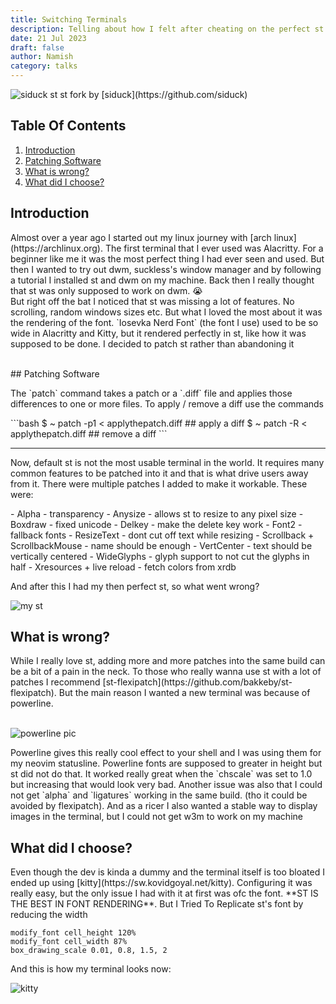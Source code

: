 ```yaml
---
title: Switching Terminals
description: Telling about how I felt after cheating on the perfect st for the not so perfect kitty terminal
date: 21 Jul 2023
draft: false
author: Namish 
category: talks
---
```


<img src="https://repository-images.githubusercontent.com/322606195/5cab4c00-a695-11eb-956c-63ee5ef1fee2" alt="siduck st"/>
st fork by [siduck](https://github.com/siduck) <br/>

## Table Of Contents
1. [Introduction](#introduction)
2. [Patching Software](#patching-software)
3. [What is wrong?](#what-is-wrong)
4. [What did I choose?](#what-did-i-choose)

## Introduction
<p>Almost over a year ago I started out my linux journey with [arch linux](https://archlinux.org). The first terminal that I ever used was Alacritty. For a beginner like me it was the most perfect thing I had ever seen and used. But then I wanted to try out dwm, suckless's window manager and by following a tutorial I installed st and dwm on my machine. Back then I really thought that st was only supposed to work on dwm. 😭<br/> But right off the bat I noticed that st was missing a lot of features. No scrolling, random windows sizes etc. But what I loved the most about it was the rendering of the font. `Iosevka Nerd Font` (the font I use) used to be so wide in Alacritty and Kitty, but it rendered perfectly in st, like how it was supposed to be done. I decided to patch st rather than abandoning it</p><br/>
## Patching Software 
<p>The `patch` command takes a patch or a `.diff` file and applies those differences to one or more files. To apply / remove a diff use the commands</p>
```bash
$ ~ patch -p1 < applythepatch.diff ## apply a diff
$ ~ patch -R < applythepatch.diff ## remove a diff
```
<hr/>
<p>Now, default st is not the most usable terminal in the world. It requires many common features to be patched into it and that is what drive users away from it. There were multiple patches I added to make it workable. These were:</p>
- Alpha - transparency
- Anysize - allows st to resize to any pixel size
- Boxdraw - fixed unicode
- Delkey - make the delete key work
- Font2 - fallback fonts
- ResizeText - dont cut off text while resizing
- Scrollback + ScrollbackMouse - name should be enough
- VertCenter - text should be vertically centered
- WideGlyphs - glyph support to not cut the glyphs in half
- Xresources + live reload - fetch colors from xrdb

<p>And after this I had my then perfect st, so what went wrong? </p>
<img src="/st.png" alt="my st" />

## What is wrong?
<p>While I really love st, adding more and more patches into the same build can be a bit of a pain in the neck. To those who really wanna use st with a lot of patches I recommend [st-flexipatch](https://github.com/bakkeby/st-flexipatch). But the main reason I wanted a new terminal was because of powerline.</p><br/>
<img src="https://miro.medium.com/v2/resize:fit:1358/1*GX2sf-adN0xNni6zNzPhng.png" alt="powerline pic"/><br/>
<p>Powerline gives this really cool effect to your shell and I was using them for my neovim statusline. Powerline fonts are supposed to greater in height but st did not do that. It worked really great when the `chscale` was set to 1.0 but increasing that would look very bad. Another issue was also that I could not get `alpha` and `ligatures` working in the same build. (tho it could be avoided by flexipatch). And as a ricer I also wanted a stable way to display images in the terminal, but I could not get w3m to work on my machine</p>

## What did I choose?
<p>Even though the dev is kinda a dummy and the terminal itself is too bloated I ended up using [kitty](https://sw.kovidgoyal.net/kitty). Configuring it was really easy, but the only issue I had with it at first was ofc the font. **ST IS THE BEST IN FONT RENDERING**. But I Tried To Replicate st's font by reducing the width</p>

```
modify_font cell_height 120%
modify_font cell_width 87%
box_drawing_scale 0.01, 0.8, 1.5, 2
```
<p>And this is how my terminal looks now: </p>
<img alt="kitty" src="/kitty-preview.png" />

